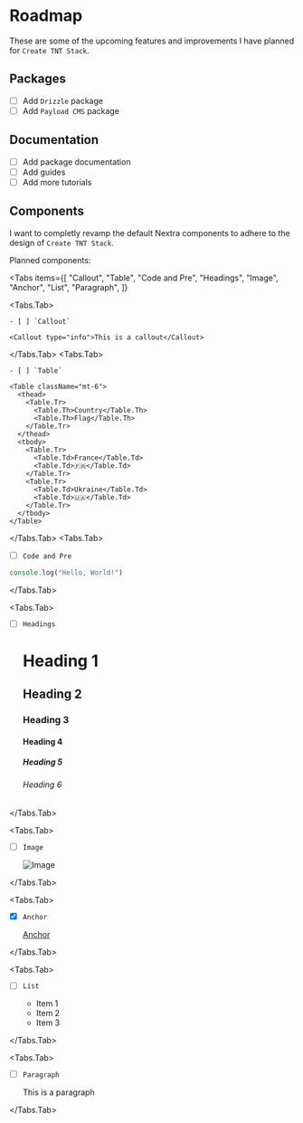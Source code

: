 # Roadmap

These are some of the upcoming features and improvements I have planned for
`Create TNT Stack`.

## Packages

- [ ] Add `Drizzle` package
- [ ] Add `Payload CMS` package

## Documentation

- [ ] Add package documentation
- [ ] Add guides
- [ ] Add more tutorials

## Components

I want to completly revamp the default Nextra components to adhere to the design
of `Create TNT Stack`.

Planned components:

<Tabs
  items={[
    "Callout",
    "Table",
    "Code and Pre",
    "Headings",
    "Image",
    "Anchor",
    "List",
    "Paragraph",
  ]}
>
  <Tabs.Tab>

    - [ ] `Callout`

    <Callout type="info">This is a callout</Callout>

  </Tabs.Tab>
  <Tabs.Tab>

    - [ ] `Table`

    <Table className="mt-6">
      <thead>
        <Table.Tr>
          <Table.Th>Country</Table.Th>
          <Table.Th>Flag</Table.Th>
        </Table.Tr>
      </thead>
      <tbody>
        <Table.Tr>
          <Table.Td>France</Table.Td>
          <Table.Td>🇫🇷</Table.Td>
        </Table.Tr>
        <Table.Tr>
          <Table.Td>Ukraine</Table.Td>
          <Table.Td>🇺🇦</Table.Td>
        </Table.Tr>
      </tbody>
    </Table>

  </Tabs.Tab>
  <Tabs.Tab>

- [ ] `Code and Pre`

```js
console.log("Hello, World!")
```

  </Tabs.Tab>

<Tabs.Tab>

- [ ] `Headings`

  # Heading 1

  ## Heading 2

  ### Heading 3

  #### Heading 4

  ##### Heading 5

  ###### Heading 6

</Tabs.Tab>

<Tabs.Tab>

- [ ] `Image`

  ![Image](https://placehold.co/300x300)

</Tabs.Tab>

<Tabs.Tab>

- [x] `Anchor`

  [Anchor](https://example.com)

</Tabs.Tab>

<Tabs.Tab>

- [ ] `List`

  - Item 1
  - Item 2
  - Item 3

</Tabs.Tab>

<Tabs.Tab>

- [ ] `Paragraph`

  This is a paragraph

</Tabs.Tab>

</Tabs>
